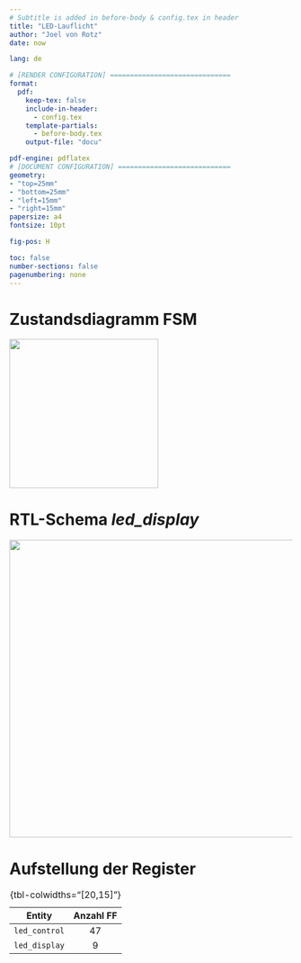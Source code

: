 ```yaml
---
# Subtitle is added in before-body & config.tex in header
title: "LED-Lauflicht"
author: "Joel von Rotz"
date: now

lang: de

# [RENDER CONFIGURATION] ==============================
format:
  pdf:
    keep-tex: false
    include-in-header:
      - config.tex
    template-partials:
      - before-body.tex
    output-file: "docu"

pdf-engine: pdflatex
# [DOCUMENT CONFIGURATION] ============================
geometry: 
- "top=25mm"
- "bottom=25mm"
- "left=15mm"
- "right=15mm"
papersize: a4
fontsize: 10pt

fig-pos: H

toc: false
number-sections: false
pagenumbering: none
---
```


# Zustandsdiagramm FSM

![](images/paste-2.png){fig-align="center" width="7cm"}

# RTL-Schema *led_display*

![](images/paste-1.png){fig-align="center" width="14cm"}

# Aufstellung der Register

| Entity        | Anzahl FF |
|---------------|:---------:|
| `led_control` |    47     |
| `led_display` |     9     |

: {tbl-colwidths="\[20,15\]"}